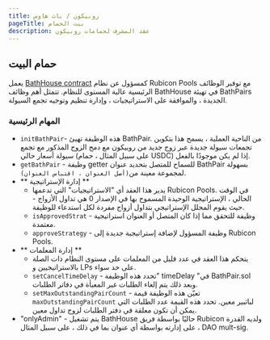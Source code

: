 ```yaml
---
title: روبيكون / باث هاوس
pageTitle: بيت الحمام
description: عقد المشرف لحمامات روبيكون
---
```


## حمام البيت

يعمل [BathHouse contract](https://github.com/RubiconDeFi/rubicon\_protocol/blob/master/contracts/rubiconPools/BathHouse.sol) كمسؤول عن نظام Rubicon Pools مع توفير الوظائف الرئيسية عالية المستوى للنظام. تتمثل أهم وظائف BathHouse في تهيئة BathPairs الجديدة ، والموافقة على الاستراتيجيات ، وإدارة تنظيم وتوجيه تجمع السيولة.

### المهام الرئيسية

* `initBathPair`- هذه الوظيفة تهيئ BathPair. من الناحية العملية ، يسمح هذا بتكوين تجمعات سيولة جديدة عبر زوج جديد من روبيكون مع دمج الزوج المذكور مع تجمع سيولة أسعار حالي (على سبيل المثال ، حمام USDC) إذا لم يكن موجودًا بالفعل.
* `getBathPair` - وظيفة getter للسماح للمتصل بتحديد عنوان BathPair بسهولة لمجموعة معينة من` (أصل العنوان ، اقتباس العنوان) `.
* ** إدارة الإستراتيجية **
  * يدير هذا العقد أي "الاستراتيجيات" التي تدعمها Rubicon Pools. في الوقت الحالي ، الإستراتيجية الوحيدة المسموح بها في الإصدار 0 هي تداول الأزواج - حيث يقوم المحلل الإستراتيجي بتداول أزواج مفردة لكل استدعاء للوظيفة.
  * `isApprovedStrat` - وظيفة للتحقق مما إذا كان المتصل أو العنوان استراتيجية معتمدة.
  * `approveStrategy` - وظيفة المسؤول لإضافة إستراتيجية جديدة إلى Rubicon Pools.
* ** إدارة المعلمات **
  * يتحكم هذا العقد في عدد قليل من المعلمات على مستوى النظام ذات الصلة بالاستراتيجيين و LPs على حد سواء.
  * `setCancelTimeDelay` - تحدد هذه الوظيفة" timeDelay "في BathPair.sol وبعد ذلك يتم إلغاء الطلبات غير المعبأة في دفاتر الطلبات.
  * `setMaxOutstandingPairCount` - تعيّن هذه الوظيفة قيمة` maxOutstandingPairCount` لباثبير معين. تحدد هذه القيمة عدد الطلبات التي يمكن أن تكون معلقة في دفتر الطلبات لزوج تداول معين.
* "onlyAdmin" - يتم تشغيل BathHouse حاليًا بواسطة فريق Rubicon ولديه القدرة على إدارته بواسطة أي عنوان بما في ذلك ، على سبيل المثال ، DAO mult-sig.